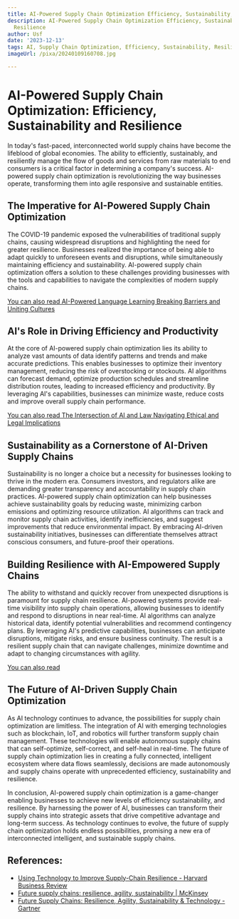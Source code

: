 ```yaml
---
title: AI-Powered Supply Chain Optimization Efficiency, Sustainability, and Resilience
description: AI-Powered Supply Chain Optimization Efficiency, Sustainability, and
  Resilience
author: Usf
date: '2023-12-13'
tags: AI, Supply Chain Optimization, Efficiency, Sustainability, Resilience
imageUrl: /pixa/20240109160708.jpg

---
```

# AI-Powered Supply Chain Optimization: Efficiency, Sustainability and Resilience

In  today's fast-paced, interconnected world supply chains have become the lifeblood of global economies. The ability to  efficiently, sustainably, and resiliently manage the flow of goods and services from raw materials to end consumers is a critical factor in determining a  company's success. AI-powered supply chain optimization is revolutionizing the way businesses operate, transforming them into agile responsive and sustainable entities.

## The Imperative for AI-Powered Supply Chain Optimization

The COVID-19 pandemic exposed the vulnerabilities of traditional supply chains, causing widespread disruptions and highlighting the need for greater resilience. Businesses  realized the importance of  being able to adapt quickly to unforeseen events and disruptions, while simultaneously maintaining efficiency and sustainability. AI-powered supply chain optimization offers a solution to these challenges providing businesses with the tools  and capabilities to navigate the complexities of modern supply chains.

[You can also  read AI-Powered Language Learning Breaking Barriers and Uniting Cultures](AI-Powered%20Language%20Learning%20Breaking%20Barriers%20and%20Uniting%20Cultures)


## AI's Role in Driving Efficiency and Productivity

At the core of AI-powered supply chain optimization  lies its ability to analyze vast amounts of data identify  patterns  and trends and  make  accurate predictions. This enables businesses  to optimize their  inventory management,  reducing the risk of overstocking or stockouts. AI  algorithms can forecast demand, optimize production schedules and streamline distribution routes,  leading to increased  efficiency and productivity. By  leveraging AI's capabilities, businesses can minimize waste, reduce costs and improve overall supply chain  performance.

[You can also read The Intersection of AI and Law Navigating Ethical and Legal Implications](The%20Intersection%20of%20AI%20and%20Law%20Navigating%20Ethical%20and%20Legal%20Implications)


## Sustainability as a Cornerstone of AI-Driven Supply Chains

Sustainability is no longer a choice but a necessity for businesses looking to thrive in the modern era. Consumers investors, and regulators alike are demanding greater transparency and accountability  in supply chain practices. AI-powered supply chain optimization can help businesses  achieve  sustainability goals by reducing waste, minimizing carbon emissions  and optimizing resource  utilization. AI algorithms can track and  monitor supply  chain  activities,  identify inefficiencies, and suggest improvements that reduce environmental impact. By embracing AI-driven sustainability initiatives, businesses can differentiate themselves  attract conscious consumers, and future-proof their operations.

## Building Resilience with AI-Empowered Supply Chains

The ability to  withstand and quickly recover from unexpected disruptions is paramount  for supply chain resilience.  AI-powered systems  provide real-time visibility into supply chain operations, allowing businesses to identify and respond to disruptions  in near real-time. AI algorithms can analyze historical data,  identify potential vulnerabilities and recommend contingency plans. By  leveraging AI's predictive capabilities, businesses can anticipate disruptions, mitigate risks, and ensure  business  continuity. The result is a resilient  supply chain that can navigate challenges, minimize downtime and adapt to changing circumstances with agility.

[You can also read ]()


## The Future of AI-Driven  Supply Chain Optimization

As AI technology continues to advance, the  possibilities for supply chain optimization are limitless. The integration of AI with emerging technologies such as blockchain, IoT, and robotics  will further transform supply chain  management. These technologies  will enable autonomous  supply chains that  can self-optimize, self-correct, and self-heal in real-time. The future of  supply chain  optimization lies in creating a fully connected,  intelligent ecosystem where  data flows seamlessly, decisions are made autonomously and supply  chains  operate  with unprecedented efficiency, sustainability and resilience.

In conclusion, AI-powered supply chain optimization is a game-changer enabling  businesses to achieve new levels of efficiency sustainability, and resilience. By harnessing the power of AI, businesses can transform their supply  chains into strategic assets that drive competitive advantage and long-term success. As technology continues to  evolve, the future of supply  chain optimization holds endless possibilities, promising a new era of interconnected intelligent, and sustainable supply chains.

## References:
- [Using Technology to Improve Supply-Chain Resilience - Harvard Business Review](https://hbr.org/2023/09/using-technology-to-improve-supply-chain-resilience)
- [Future supply chains: resilience, agility, sustainability | McKinsey](https://www.mckinsey.com/capabilities/operations/our-insights/future-proofing-the-supply-chain)
- [Future Supply Chains: Resilience, Agility, Sustainability & Technology - Gartner](https://www.gartner.com/en/supply-chain/topics/future-of-supply-chain)
